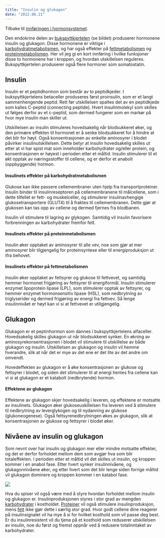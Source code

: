 ```yaml
---
title: "Insulin og glukagon"
date: "2012.06.21"
---
```


Tilbake til [innføringen i hormonsystemet](../../hormonsystemet.qmd "En innføring i hormonsystemet").

Den endokrine delen av [bukspyttkjertelen](skjoldbruskkjertel-bukspyttkjertel-fettvev.qmd) (se bildet) produserer hormonene insulin og glukagon. Disse hormonene er viktige i [karbohydratmetabolismen](../metabolismen//karbohydratmetabolismen.qmd ), og har også effekter på [fettmetabolismen](../metabolismen/fettmetabolismen.qmd) og [proteinmetabolismen](../metabolismen/proteinmetabolismen.qmd). Her vil jeg gi en kort innføring i hvilke funksjoner disse to hormonene har i kroppen, og hvordan utskillelsen reguleres. Bukspyttkjertelen produserer også flere hormoner som somatostatin.

## Insulin

Insulin er et peptidhormon som består av to peptidkjeder. I bukspyttkjertelens betaceller produseres først proinsulin, som er et langt sammenhengende peptid. Rett før utskillelsen spaltes det av en peptidkjede som kalles C-peptid (connecting peptide). Hvert insulinmolekyl som skilles ut følges derfor av et c-peptid, som dermed fungerer som en markør på hvor mye insulin man skiller ut.

Utskillelsen av insulin stimuleres hovedsakelig når blodsukkeret øker, og den primære effekten til hormonet er å senke blodsukkeret for å hindre at det blir for høyt. Også konsentrasjonen av enkelte aminosyrer i blodet påvirker insulinutskillelsen. Dette betyr at insulin hovedsakelig skilles ut etter at vi har spist mat som inneholder karbohydrater og/eller protein, og konsentrasjonen er høyest i perioden etter et måltid. Insulin stimulerer til et økt opptak av næringsstoffer til cellene, og er derfor et anabolt (oppbyggende) hormon.

#### **Insulinets effekter på karbohydratmetabolismen**

Glukose kan ikke passere cellemembraner uten hjelp fra transportproteiner. Insulin binder til insulinreseptoren på cellemembranene til målcellene, som i dette tilfellet er fett- og muskelceller, og stimulerer insulinavhengige glukosetransportere (GLUT4) til å fraktes til cellemembranen. Dette gjør at glukosen kan tas opp av cellene og dermed fjernes fra blodbanen.

Insulin vil stimulere til lagring av glykogen. Samtidig vil insulin favorisere forbrenningen av karbohydrater fremfor fett.

#### **Insulinets effekter på proteinmetabolismen**

Insulin øker opptaket av aminosyrer til alle vev, noe som gjør at mer aminosyrer blir tilgjengelig for proteinsyntese eller til energiproduksjon ut ifra behovet.

#### **Insulinets effekter på fettmetabolismen**

Insulin øker opptaket av fettsyrer og glukose til fettvevet, og samtidig hemmer hormonet frigjøring av fettsyrer til energiformål. Insulin stimulerer enzymet lipoprotein lipase (LPL), som stimulerer opptak av fettsyrer, og hemmer enzymet hormonsensitiv lipase (HSL), som nedbrytning av triglyserider og dermed frigjøring av energi fra fettvev. Så lenge insulinnivået er høyt kan vi si at fettvevet er utilgjengelig.

## Glukagon

Glukagon er et peptinhormon som dannes i bukspyttkjertelens alfaceller. Hovedsakelig skilles glukagon ut når blodsukkeret synker. En økning av aminosyrekonsentrasjonen i blodet vil stimulere til utskillelse av både glukagon og insulin. Utskillelsen av glukagon og insulin vil hemme hverandre, slik at når det er mye av det ene er det lite av det andre om omvendt.

Hovedeffekten av glukagon er å øke konsentrasjonen av glukose og fettsyrer i blodet, og siden det stimulerer til at energi hentes fra cellene kan vi si at glukagon er et katabolt (nedbrytende) hormon.

#### **Effektene av glukagon**

Effektene av glukagon skjer hovedsakelig i leveren, og effektene er motsatte av insulinets. Glukagon øker glukoseuskillelsen fra leveren ved å stimulere til nedbrytning av leverglykogen og til nydanning av glukose (glukoneogenese). Også fettsyrenedbrytningen økes av glukagon, slik at konsentrasjonen av glukose og fettsyrer i blodet øker.

## Nivåene av insulin og glukagon

Som nevnt over har insulin og glukagon mer eller mindre motsatte effekter, og det er derfor forholdet mellom dem som avgjør hva som blir totaleffekten. I perioden etter et måltid vil det skilles ut insulin, og kroppen kommer i en anabol fase. Etter hvert synker insulinnivåene, og glukagonnivåene øker, og etter hvert som det blir lenge siden forrige måltid vil glukagon dominere og kroppen kommer i en katabol fase.

![](images/clipboard-3838672110.png)

Hva du spiser vil også være med å styre hvordan forholdet mellom insulin og glukagon er. Insulinproduksjonen styres i stor grad av mengden [karbohydrater](../naeringsstoffer/karbohydrater.qmd) i kostholdet. [Proteiner](../naeringsstoffer/protein.qmd) vil også stimulere insulinproduksjon, mens [fett](../naeringsstoffer/fett.qmd) ikke gjør dette i særlig stor grad. Hvor godt cellene dine reagerer på insulinsignalet vil ha mye å si for hvilket kosthold som vil passe deg best. Er du insulinresistent vil du tjene på et kosthold som reduserer utskillelsen av insulin, noe du først og fremst oppnår ved å redusere totalinntaket av karbohydrater.
